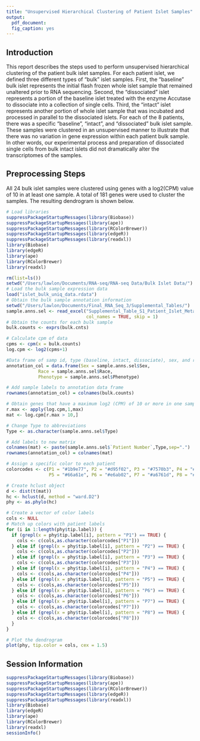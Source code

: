 ```yaml
---
title: "Unsupervised Hierarchical Clustering of Patient Islet Samples"
output: 
  pdf_document:
  fig_caption: yes
---
```

  
## Introduction

This report describes the steps used to perform unsupervised hierarchical clustering of the patient bulk islet samples. For each patient islet, we defined three different types of "bulk" islet samples. First, the "baseline" bulk islet represents the initial flash frozen whole islet sample that remained unaltered prior to RNA sequencing. Second, the "dissociated" islet represents a portion of the baseline islet treated with the enzyme Accutase to dissociate into a collection of single cells. Third, the "intact" islet represents another portion of whole islet sample that was incubated and processed in parallel to the dissociated islets. For each of the 8 patients, there was a specific "baseline", "intact", and "dissociated" bulk islet sample. These samples were clustered in an unsupervised manner to illustrate that there was no variation in gene expression within each patient bulk sample. In other words, our experimental process and preparation of dissociated single cells from bulk intact islets did not dramatically alter the transcriptomes of the samples.

## Preprocessing Steps

All 24 bulk islet samples were clustered using genes with a log2(CPM) value of 10 in at least one sample. A total of 181 genes were used to cluster the samples. The resulting dendrogram is shown below.

```r
# Load libraries
suppressPackageStartupMessages(library(Biobase))
suppressPackageStartupMessages(library(ape))
suppressPackageStartupMessages(library(RColorBrewer))
suppressPackageStartupMessages(library(edgeR))
suppressPackageStartupMessages(library(readxl))
library(Biobase)
library(edgeR)
library(ape)
library(RColorBrewer)
library(readxl)

rm(list=ls())
setwd("/Users/lawlon/Documents/RNA-seq/RNA-seq Data/Bulk Islet Data/")
# Load the bulk sample expression data
load("islet_bulk_uniq_data.rdata")
# Obtain the bulk sample annotation information
setwd("/Users/lawlon/Documents/Final_RNA_Seq_3/Supplemental_Tables/")
sample.anns.sel <- read_excel("Supplemental_Table_S1_Patient_Islet_Metadata.xlsx",
                              col_names = TRUE, skip = 1)
# Obtain the counts for each bulk sample
bulk.counts <- exprs(bulk.cnts)

# Calculate cpm of data
cpms <- cpm(x = bulk.counts)
log.cpm <- log2(cpms+1)

#Data frame of samp id, type (baseline, intact, dissociate), sex, and race
annotation_col = data.frame(Sex = sample.anns.sel$Sex,
		    Race = sample.anns.sel$Race,
		    Phenotype = sample.anns.sel$Phenotype)

# Add sample labels to annotation data frame
rownames(annotation_col) = colnames(bulk.counts)

# Obtain genes that have a maximum log2 (CPM) of 10 or more in one sample
r.max <- apply(log.cpm,1,max)
mat <- log.cpm[r.max > 10,]

# Change Type to abbreviations
Type <- as.character(sample.anns.sel$Type)

# Add labels to new matrix
colnames(mat) <- paste(sample.anns.sel$`Patient Number`,Type,sep=".")
rownames(annotation_col) = colnames(mat)

# Assign a specific color to each patient
colorcodes <- c(P1 = "#1b9e77", P2 = "#d95f02", P3 = "#7570b3", P4 = "#e7298a",
                P5 = "#66a61e", P6 = "#e6ab02", P7 = "#a6761d", P8 = "#666666")

# Create hclust object
d <- dist(t(mat))
hc <- hclust(d, method = "ward.D2")
phy <- as.phylo(hc)

# Create a vector of color labels
cols <- NULL
# Match up colors with patient labels
for (i in 1:length(phy$tip.label)) {
  if (grepl(x = phy$tip.label[i], pattern = "P1") == TRUE) {
    cols <- c(cols,as.character(colorcodes["P1"]))
  } else if (grepl(x = phy$tip.label[i], pattern = "P2") == TRUE) {
    cols <- c(cols,as.character(colorcodes["P2"]))
  } else if (grepl(x = phy$tip.label[i], pattern = "P3") == TRUE) {
    cols <- c(cols,as.character(colorcodes["P3"]))
  } else if (grepl(x = phy$tip.label[i], pattern = "P4") == TRUE) {
    cols <- c(cols,as.character(colorcodes["P4"]))
  } else if (grepl(x = phy$tip.label[i], pattern = "P5") == TRUE) {
    cols <- c(cols,as.character(colorcodes["P5"]))
  } else if (grepl(x = phy$tip.label[i], pattern = "P6") == TRUE) {
    cols <- c(cols,as.character(colorcodes["P6"]))
  } else if (grepl(x = phy$tip.label[i], pattern = "P7") == TRUE) {
    cols <- c(cols,as.character(colorcodes["P7"]))
  } else if (grepl(x = phy$tip.label[i], pattern = "P8") == TRUE) {
    cols <- c(cols,as.character(colorcodes["P8"]))
  }
}

# Plot the dendrogram
plot(phy, tip.color = cols, cex = 1.5)

```

## Session Information
```r
suppressPackageStartupMessages(library(Biobase))
suppressPackageStartupMessages(library(ape))
suppressPackageStartupMessages(library(RColorBrewer))
suppressPackageStartupMessages(library(edgeR))
suppressPackageStartupMessages(library(readxl))
library(Biobase)
library(edgeR)
library(ape)
library(RColorBrewer)
library(readxl)
sessionInfo()
```